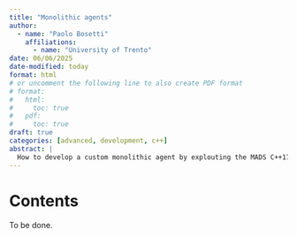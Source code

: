 ```yaml
---
title: "Monolithic agents"
author:
  - name: "Paolo Bosetti"
    affiliations: 
      - name: "University of Trento"
date: 06/06/2025
date-modified: today
format: html
# or uncomment the following line to also create PDF format
# format: 
#   html:
#     toc: true
#   pdf:
#     toc: true
draft: true
categories: [advanced, development, c++]
abstract: |
  How to develop a custom monolithic agent by explouting the MADS C++17 library.
---
```


# Contents


::: callout-warning
To be done.
:::